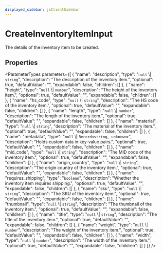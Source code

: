 ```yaml
---
displayed_sidebar: jsClientSidebar
---
```



# CreateInventoryItemInput

The details of the inventory item to be created.

## Properties

<ParameterTypes parameters={[
  {
    "name": "description",
    "type": "`null` \\| `string`",
    "description": "The description of the inventory item.",
    "optional": true,
    "defaultValue": "",
    "expandable": false,
    "children": []
  },
  {
    "name": "height",
    "type": "`null` \\| `number`",
    "description": "The height of the inventory item.",
    "optional": true,
    "defaultValue": "",
    "expandable": false,
    "children": []
  },
  {
    "name": "hs_code",
    "type": "`null` \\| `string`",
    "description": "The HS code of the inventory item.",
    "optional": true,
    "defaultValue": "",
    "expandable": false,
    "children": []
  },
  {
    "name": "length",
    "type": "`null` \\| `number`",
    "description": "The length of the inventory item.",
    "optional": true,
    "defaultValue": "",
    "expandable": false,
    "children": []
  },
  {
    "name": "material",
    "type": "`null` \\| `string`",
    "description": "The material of the inventory item.",
    "optional": true,
    "defaultValue": "",
    "expandable": false,
    "children": []
  },
  {
    "name": "metadata",
    "type": "`null` \\| `Record<string, unknown>`",
    "description": "Holds custom data in key-value pairs.",
    "optional": true,
    "defaultValue": "",
    "expandable": false,
    "children": []
  },
  {
    "name": "mid_code",
    "type": "`null` \\| `string`",
    "description": "The MID code of the inventory item.",
    "optional": true,
    "defaultValue": "",
    "expandable": false,
    "children": []
  },
  {
    "name": "origin_country",
    "type": "`null` \\| `string`",
    "description": "The origin country of the inventory item.",
    "optional": true,
    "defaultValue": "",
    "expandable": false,
    "children": []
  },
  {
    "name": "requires_shipping",
    "type": "`boolean`",
    "description": "Whether the inventory item requires shipping.",
    "optional": true,
    "defaultValue": "",
    "expandable": false,
    "children": []
  },
  {
    "name": "sku",
    "type": "`null` \\| `string`",
    "description": "The SKU of the inventory item.",
    "optional": true,
    "defaultValue": "",
    "expandable": false,
    "children": []
  },
  {
    "name": "thumbnail",
    "type": "`null` \\| `string`",
    "description": "The thumbnail of the inventory item.",
    "optional": true,
    "defaultValue": "",
    "expandable": false,
    "children": []
  },
  {
    "name": "title",
    "type": "`null` \\| `string`",
    "description": "The title of the inventory item.",
    "optional": true,
    "defaultValue": "",
    "expandable": false,
    "children": []
  },
  {
    "name": "weight",
    "type": "`null` \\| `number`",
    "description": "The weight of the inventory item.",
    "optional": true,
    "defaultValue": "",
    "expandable": false,
    "children": []
  },
  {
    "name": "width",
    "type": "`null` \\| `number`",
    "description": "The width of the inventory item.",
    "optional": true,
    "defaultValue": "",
    "expandable": false,
    "children": []
  }
]} />
